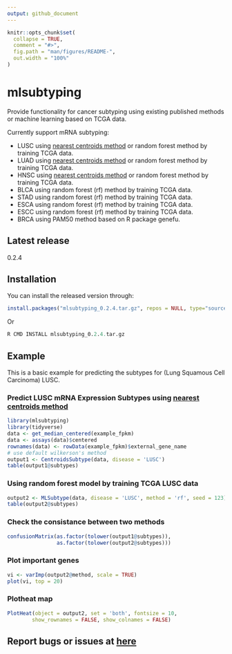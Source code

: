 ---
output: github_document
---

<!-- README.md is generated from README.Rmd. Please edit that file -->

```{r, include = FALSE}
knitr::opts_chunk$set(
  collapse = TRUE,
  comment = "#>",
  fig.path = "man/figures/README-",
  out.width = "100%"
)
```

# mlsubtyping

Provide functionality for cancer subtyping using existing published methods or machine learning based on TCGA data.

Currently support mRNA subtyping:

  * LUSC using [nearest centroids method](https://clincancerres.aacrjournals.org/content/16/19/4864) or random forest method by training TCGA data.
  * LUAD using [nearest centroids method](https://journals.plos.org/plosone/article?id=10.1371/journal.pone.0036530) or random forest method by training TCGA data.
  * HNSC using [nearest centroids method](https://www.nature.com/articles/nature14129) or random forest method by training TCGA data.
  * BLCA using random forest (rf) method by training TCGA data.
  * STAD using random forest (rf) method by training TCGA data.
  * ESCA using random forest (rf) method by training TCGA data.
  * ESCC using random forest (rf) method by training TCGA data.
  * BRCA using PAM50 method based on R package genefu.
  
## Latest release

0.2.4
<!-- badges: start -->
<!-- badges: end -->

## Installation

You can install the released version through:

``` r
install.packages("mlsubtyping_0.2.4.tar.gz", repos = NULL, type="source")
```
Or

``` r
R CMD INSTALL mlsubtyping_0.2.4.tar.gz
```
## Example

This is a basic example for predicting the subtypes for (Lung Squamous Cell Carcinoma) LUSC.

### Predict LUSC mRNA Expression Subtypes using [nearest centroids method](https://clincancerres.aacrjournals.org/content/16/19/4864)

```{r wilkerson, message=FALSE}
library(mlsubtyping)
library(tidyverse)
data <- get_median_centered(example_fpkm)
data <- assays(data)$centered
rownames(data) <- rowData(example_fpkm)$external_gene_name
# use default wilkerson's method
output1 <- CentroidsSubtype(data, disease = 'LUSC')
table(output1@subtypes)
```

### Using random forest model by training TCGA LUSC data
```{r rf, message=FALSE}
output2 <- MLSubtype(data, disease = 'LUSC', method = 'rf', seed = 123)
table(output2@subtypes)
```

### Check the consistance between two methods
```{r confusion, message=FALSE}
confusionMatrix(as.factor(tolower(output1@subtypes)),
                as.factor(tolower(output2@subtypes)))
```
### Plot important genes
```{r varImp, message=FALSE}
vi <- varImp(output2@method, scale = TRUE)
plot(vi, top = 20) 
```

### Plotheat map
```{r heatmap, message=FALSE}
PlotHeat(object = output2, set = 'both', fontsize = 10,
        show_rownames = FALSE, show_colnames = FALSE)
```

## Report bugs or issues at [here](https://dgit.eacc.ds.quintiles.com/u1072932/mlsubtyping/issues)
